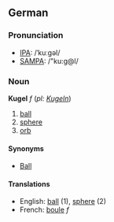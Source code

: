 ==German==
===Pronunciation===
*[[w:IPA|IPA]]: /ˈkuːgəl/
*[[w:SAMPA|SAMPA]]: /"ku:g@l/

===Noun===
'''Kugel''' ''f'' (''pl: [[Kugeln]]'')

# [[ball]]
# [[sphere]]
# [[orb]]

====Synonyms====
*[[Ball]]

====Translations====
*English: [[ball]] (1), [[sphere]] (2)
*French: [[boule]] ''f''